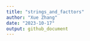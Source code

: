 ```yaml
---
title: "strings_and_facttors"
author: "Xue Zhang"
date: "2023-10-17"
output: github_document
---
```


